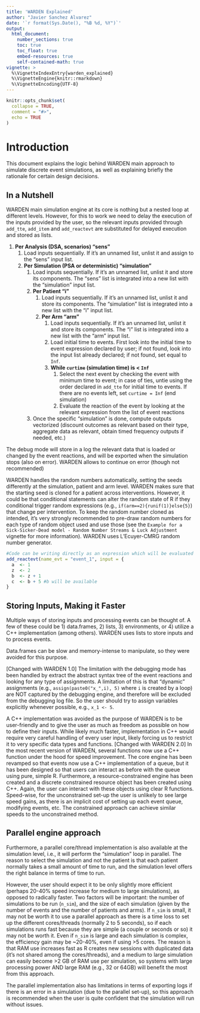```yaml
---
title: 'WARDEN Explained'
author: "Javier Sanchez Alvarez"
date: '`r format(Sys.Date(), "%B %d, %Y")`'
output: 
  html_document:
    number_sections: true
    toc: true
    toc_float: true
    embed-resources: true
    self-contained-math: true
vignette: >
  %\VignetteIndexEntry{warden_explained}
  %\VignetteEngine{knitr::rmarkdown}
  %\VignetteEncoding{UTF-8}
---
```


```r
knitr::opts_chunk$set(
  collapse = TRUE,
  comment = "#>",
  echo = TRUE
)
```

# Introduction
This document explains the logic behind WARDEN main approach to simulate discrete event simulations, as well as explaining briefly the rationale for certain design decisions.

## In a Nutshell
WARDEN main simulation engine at its core is nothing but a nested loop at different levels. However, for this to work we need to delay the execution of the inputs provided by the user, so the relevant inputs provided through `add_tte`, `add_item` and `add_reactevt` are substituted for delayed execution and stored as lists.

1. **Per Analysis (DSA, scenarios) "sens"**
    1. Load inputs sequentially. If it's an unnamed list, unlist it and assign to the "sens" input list.
    2. **Per Simulation (PSA or deterministic) "simulation"**
        1. Load inputs sequentially. If it's an unnamed list, unlist it and store its components. The "sens" list is integrated into a new list with the  "simulation" input list.
        2. **Per Patient "i"**
            1. Load inputs sequentially. If it's an unnamed list, unlist it and store its components. The "simulation" list is integrated into a new list with the  "i" input list.
            2. **Per Arm "arm"**
                1. Load inputs sequentially. If it's an unnamed list, unlist it and store its components. The "i" list is integrated into a new list with the  "arm" input list.
                2. Load initial time to events. First look into the initial time to event expression declared by  user; if not found, look into the input list already declared; if not found, set equal to `Inf`.
                3. **While `curtime` (simulation time) is < `Inf`**
                    1. Select the next event by checking the event with minimum time to event; in case of ties, untie using the order declared in `add_tte` for initial time to events. If there are no events left, set `curtime = Inf` (end simulation)
                    1. Evaluate the reaction of the event by looking at the relevant expression from the list of event reactions
        3. Once the specific "simulation" is done, compute outputs vectorized (discount outcomes as relevant based on their type, aggregate data as relevant, obtain timed frequency outputs if needed, etc.)                    

The debug mode will store in a log the relevant data that is loaded or changed by the event reactions, and will be exported when the simulation stops (also on error). WARDEN allows to continue on error (though not recommended)

WARDEN handles the random numbers automatically, setting the seeds differently at the simulation, patient and arm level. WARDEN makes sure that the starting seed is cloned for a patient across interventions. However, it could be that conditional statements can alter the random state of R if they conditional trigger random expressions (e.g., `if(arm==2){runif(1)}else{5}`) that change per intervention. To keep the random number cloned as intended, it's very strongly recommended to pre-draw random numbers for each type of random object used and use those (see the `Example for a Sick-Sicker-Dead model - Random Number Streams & Luck Adjustment` vignette for more information). WARDEN uses L'Ecuyer-CMRG random number generator.


```r

#Code can be writing directly as an expression which will be evaluated at the right time
add_reactevt(name_evt = "event_1", input = {
  a  <- 1
  z  <- 2
  b  <- z + 1 
  c  <- b + 5 #b will be available 
}

```

## Storing Inputs, Making it Faster
Multiple ways of storing inputs and processing events can be thought of. A few of these could be 1) data.frames, 2) lists, 3) environments, or 4) utilize a C++ implementation (among others). WARDEN uses lists to store inputs and to process events.

Data.frames can be slow and memory-intense to manipulate, so they were avoided for this purpose.

[Changed with WARDEN 1.0] The limitation with the debugging mode has been handled by extract the abstract syntax tree of the event reactions and looking for any type of assignments. A limitation of this is that "dynamic" assignments (e.g., `assign(paste0("x_",i), 5)` where `i` is created by a loop) are NOT captured by the debugging engine, and therefore will be excluded from the debugging log file. So the user should try to assign variables explicitly whenever possible, e.g., `x_1 <- 5`.

A C++ implementation was avoided as the purpose of WARDEN is to be user-friendly and to give the user as much as freedom as possible on how to define their inputs. While likely much faster, implementation in C++ would require very careful handling of every user input, likely forcing us to restrict it to very specific data types and functions. [Changed with WARDEN 2.0] In the most recent version of WARDEN, several functions now use a C++ function under the hood for speed improvement. The core engine has been revamped so that events now use a C++ implementation of a queue, but it has been designed so that users can interact as before with the queue using pure, simple R. Furthermore, a resource-constrained engine has been created and a discrete constrained resource object has been created using C++. Again, the user can interact with these objects using clear R functions. Speed-wise, for the unconstrained set-up the user is unlikely to see large speed gains, as there is an implicit cost of setting up each event queue, modifying events, etc. The constrained approach can achieve similar speeds to the unconstrained method.

## Parallel engine approach

Furthermore, a parallel core/thread implementation is also available at the simulation level, i.e., it will perform the "simulation" loop in parallel. The reason to select the simulation and not the patient is that each patient normally takes a small amount of time to run, and the simulation level offers the right balance in terms of time to run.

However, the user should expect it to be only slightly more efficient (perhaps 20-40% speed increase for medium to large simulations), as opposed to radically faster. Two factors will be important: the number of simulations to be run (`n_sim`), and the size of each simulation (given by the number of events and the number of patients and arms). If `n_sim` is small, it may not be worth it to use a parallel approach as there is a time loss to set up the different cores/threads (normally 2 to 5 seconds), so if each simulations runs fast because they are simple (a couple or seconds or so) it may not be worth it. Even if `n_sim` is large and each simulation is complex, the efficiency gain may be ~20-40%, even if using >5 cores. The reason is that RAM use increases fast as R creates new sessions with duplicated data (it's not shared among the cores/threads), and a medium to large simulation can easily become >2 GB of RAM use per simulation, so systems with large processing power AND large RAM (e.g., 32 or 64GB) will benefit the most from this approach. 

The parallel implementation also has limitations in terms of exporting logs if there is an error in a simulation (due to the parallel set-up), so this approach is recommended when the user is quite confident that the simulation will run without issues.
